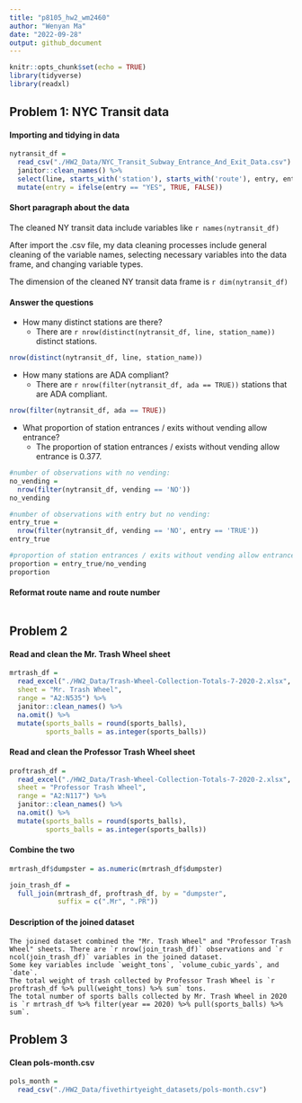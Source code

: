 ```yaml
---
title: "p8105_hw2_wm2460"
author: "Wenyan Ma"
date: "2022-09-28"
output: github_document
---
```


```r
knitr::opts_chunk$set(echo = TRUE)
library(tidyverse)
library(readxl)
```


## Problem 1: NYC Transit data

#### Importing and tidying in data
```r
nytransit_df = 
  read_csv("./HW2_Data/NYC_Transit_Subway_Entrance_And_Exit_Data.csv") %>%
  janitor::clean_names() %>% 
  select(line, starts_with('station'), starts_with('route'), entry, entrance_type, vending, ada, -station_location) %>%
  mutate(entry = ifelse(entry == "YES", TRUE, FALSE))
```

#### Short paragraph about the data

The cleaned NY transit data include variables like `r names(nytransit_df)`

After import the .csv file, my data cleaning processes include general cleaning of the variable names, selecting necessary variables into the data frame, and changing variable types.

The dimension of the cleaned NY transit data frame is `r dim(nytransit_df)`

#### Answer the questions

*   How many distinct stations are there? 
    * There are `r nrow(distinct(nytransit_df, line, station_name))` distinct stations.

```r
nrow(distinct(nytransit_df, line, station_name))
```

*   How many stations are ADA compliant?
    * There are `r nrow(filter(nytransit_df, ada == TRUE))` stations that are ADA compliant.
  
```r
nrow(filter(nytransit_df, ada == TRUE))
```

*   What proportion of station entrances / exits without vending allow entrance? 
    * The proportion of station entrances / exists without vending allow entrance is 0.377.
    
```r
#number of observations with no vending:
no_vending =
  nrow(filter(nytransit_df, vending == 'NO'))
no_vending

#number of observations with entry but no vending: 
entry_true = 
  nrow(filter(nytransit_df, vending == 'NO', entry == 'TRUE'))
entry_true

#proportion of station entrances / exits without vending allow entrance
proportion = entry_true/no_vending 
proportion

```


#### Reformat route name and route number
```r

```
  
  
## Problem 2

#### Read and clean the Mr. Trash Wheel sheet

```r
mrtrash_df = 
  read_excel("./HW2_Data/Trash-Wheel-Collection-Totals-7-2020-2.xlsx",
  sheet = "Mr. Trash Wheel",
  range = "A2:N535") %>% 
  janitor::clean_names() %>% 
  na.omit() %>% 
  mutate(sports_balls = round(sports_balls), 
         sports_balls = as.integer(sports_balls))
```

#### Read and clean the Professor Trash Wheel sheet

```r
proftrash_df = 
  read_excel("./HW2_Data/Trash-Wheel-Collection-Totals-7-2020-2.xlsx",
  sheet = "Professor Trash Wheel",
  range = "A2:N117") %>% 
  janitor::clean_names() %>% 
  na.omit() %>% 
  mutate(sports_balls = round(sports_balls), 
         sports_balls = as.integer(sports_balls))
```


#### Combine the two 
```r
mrtrash_df$dumpster = as.numeric(mrtrash_df$dumpster)

join_trash_df = 
  full_join(mrtrash_df, proftrash_df, by = "dumpster", 
            suffix = c(".Mr", ".PR"))
```

#### Description of the joined dataset
    The joined dataset combined the "Mr. Trash Wheel" and "Professor Trash Wheel" sheets. There are `r nrow(join_trash_df)` observations and `r ncol(join_trash_df)` variables in the joined dataset. 
    Some key variables include `weight_tons`, `volume_cubic_yards`, and `date`. 
    The total weight of trash collected by Professor Trash Wheel is `r proftrash_df %>% pull(weight_tons) %>% sum` tons.
    The total number of sports balls collected by Mr. Trash Wheel in 2020 is `r mrtrash_df %>% filter(year == 2020) %>% pull(sports_balls) %>% sum`.


## Problem 3

#### Clean pols-month.csv
```r
pols_month = 
  read_csv("./HW2_Data/fivethirtyeight_datasets/pols-month.csv")
```


